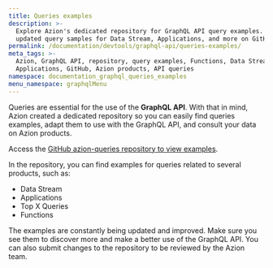 ```yaml
---
title: Queries examples
description: >-
  Explore Azion's dedicated repository for GraphQL API query examples. Find
  updated query samples for Data Stream, Applications, and more on GitHub.
permalink: /documentation/devtools/graphql-api/queries-examples/
meta_tags: >-
  Azion, GraphQL API, repository, query examples, Functions, Data Stream,
  Applications, GitHub, Azion products, API queries
namespace: documentation_graphql_queries_examples
menu_namespace: graphqlMenu
---
```


Queries are essential for the use of the **GraphQL API**. With that in mind, Azion created a dedicated repository so you can easily find queries examples, adapt them to use with the GraphQL API, and consult your data on Azion products.

Access the [GitHub azion-queries repository to view examples](https://github.com/aziontech/azion-queries).

In the repository, you can find examples for queries related to several products, such as:

- Data Stream
- Applications
- Top X Queries
- Functions

The examples are constantly being updated and improved. Make sure you see them to discover more and make a better use of the GraphQL API. You can also submit changes to the repository to be reviewed by the Azion team.




